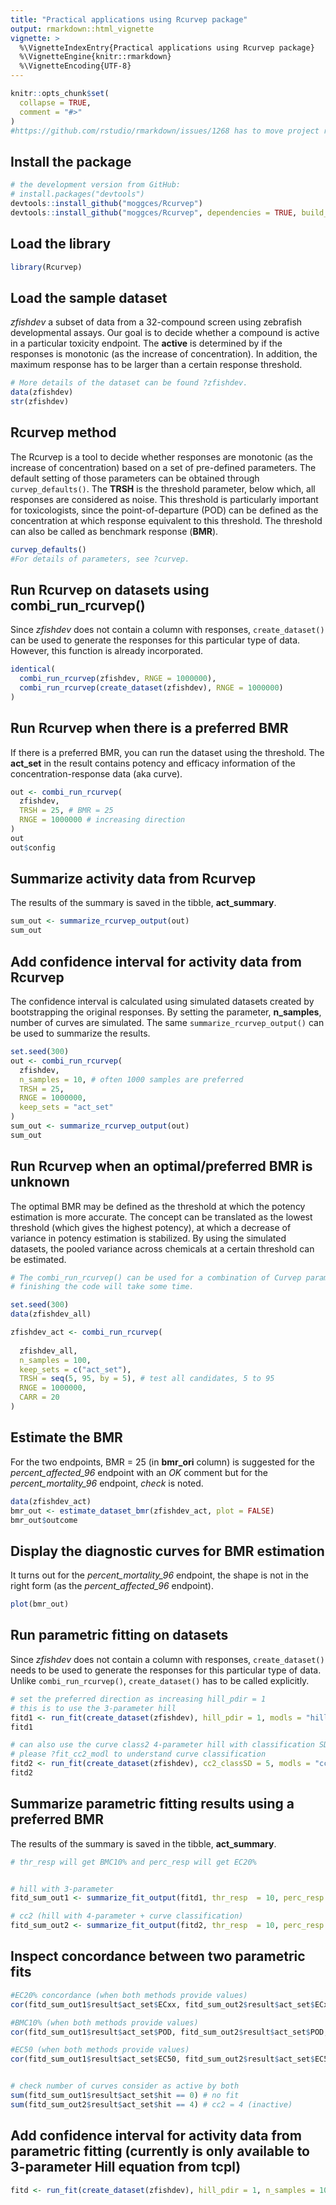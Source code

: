 ---
title: "Practical applications using Rcurvep package"
output: rmarkdown::html_vignette
vignette: >
  %\VignetteIndexEntry{Practical applications using Rcurvep package}
  %\VignetteEngine{knitr::rmarkdown}
  %\VignetteEncoding{UTF-8}
---

```{r, include = FALSE}
knitr::opts_chunk$set(
  collapse = TRUE,
  comment = "#>"
)
#https://github.com/rstudio/rmarkdown/issues/1268 has to move project rmd_knit_tem
```

## Install the package

```{r, eval=FALSE}
# the development version from GitHub:
# install.packages("devtools")
devtools::install_github("moggces/Rcurvep")
devtools::install_github("moggces/Rcurvep", dependencies = TRUE, build_vignettes = TRUE)
```


## Load the library


```{r setup}
library(Rcurvep)
```

## Load the sample dataset

*zfishdev* a subset of data from a 32-compound screen using zebrafish developmental assays. 
Our goal is to decide whether a compound is active in a particular toxicity endpoint. 
The **active** is determined by if the responses is monotonic (as the increase of concentration). In addition, the maximum response has to be larger than a certain response threshold. 

```{r}
# More details of the dataset can be found ?zfishdev.
data(zfishdev) 
str(zfishdev)
```

## Rcurvep method

The Rcurvep is a tool to decide whether responses are monotonic (as the increase of concentration) based on a set of pre-defined parameters. The default setting of those parameters can be obtained through `curvep_defaults()`. 
The **TRSH** is the threshold parameter, below which, all responses are considered as noise. This threshold is particularly important for toxicologists, since the point-of-departure (POD) can be defined as the concentration at which response equivalent to this threshold. The threshold can also be called as benchmark response (**BMR**).


```{r}
curvep_defaults()
#For details of parameters, see ?curvep.

```

## Run Rcurvep on datasets using combi_run_rcurvep()

Since *zfishdev* does not contain a column with responses, `create_dataset()` can be used to generate the responses for this particular type of data. However, this function is already incorporated.

```{r}
identical(
  combi_run_rcurvep(zfishdev, RNGE = 1000000),
  combi_run_rcurvep(create_dataset(zfishdev), RNGE = 1000000)
)
```

## Run Rcurvep when there is a preferred BMR

If there is a preferred BMR, you can run the dataset using the threshold. The **act_set** in the result contains potency and efficacy information of the concentration-response data (aka curve). 

```{r}
out <- combi_run_rcurvep(
  zfishdev,
  TRSH = 25, # BMR = 25
  RNGE = 1000000 # increasing direction
)
out
out$config
```


## Summarize activity data from Rcurvep

The results of the summary is saved in the tibble, **act_summary**.

```{r}
sum_out <- summarize_rcurvep_output(out)
sum_out
```

## Add confidence interval for activity data from Rcurvep

The confidence interval is calculated using simulated datasets created by bootstrapping the original responses. By setting the parameter, **n_samples**, number of curves are simulated. The same `summarize_rcurvep_output()` can be used to summarize the results. 

```{r}
set.seed(300)
out <- combi_run_rcurvep(
  zfishdev,
  n_samples = 10, # often 1000 samples are preferred
  TRSH = 25,
  RNGE = 1000000,
  keep_sets = "act_set"
)
sum_out <- summarize_rcurvep_output(out)
sum_out
```


## Run Rcurvep when an optimal/preferred BMR is unknown

The optimal BMR may be defined as the threshold at which the potency estimation is more accurate. The concept can be translated as the lowest threshold (which gives the highest potency), at which a decrease of variance in potency estimation is stabilized. 
By using the simulated datasets, the pooled variance across chemicals at a certain threshold can be estimated. 


```{r eval = FALSE}
# The combi_run_rcurvep() can be used for a combination of Curvep parameters. 
# finishing the code will take some time. 

set.seed(300)
data(zfishdev_all)

zfishdev_act <- combi_run_rcurvep(
  
  zfishdev_all, 
  n_samples = 100, 
  keep_sets = c("act_set"),
  TRSH = seq(5, 95, by = 5), # test all candidates, 5 to 95
  RNGE = 1000000, 
  CARR = 20
)

```

## Estimate the BMR

For the two endpoints, BMR = 25 (in **bmr_ori** column) is suggested for the *percent_affected_96* endpoint with an *OK* comment but for the *percent_mortality_96* endpoint, *check* is noted. 

```{r}
data(zfishdev_act)
bmr_out <- estimate_dataset_bmr(zfishdev_act, plot = FALSE)
bmr_out$outcome
```

## Display the diagnostic curves for BMR estimation

It turns out for the *percent_mortality_96* endpoint, the shape is not in the right form (as the *percent_affected_96* endpoint). 

```{r, message=FALSE, warning = FALSE, fig.align = "center", fig.width = 6}
plot(bmr_out)
```

## Run parametric fitting on datasets

Since *zfishdev* does not contain a column with responses, `create_dataset()` needs to be used to generate the responses for this particular type of data. Unlike `combi_run_rcurvep()`, `create_dataset()` has to be called explicitly. 

```{r}
# set the preferred direction as increasing hill_pdir = 1
# this is to use the 3-parameter hill 
fitd1 <- run_fit(create_dataset(zfishdev), hill_pdir = 1, modls = "hill")
fitd1

# can also use the curve class2 4-parameter hill with classification SD as 5% 
# please ?fit_cc2_modl to understand curve classification
fitd2 <- run_fit(create_dataset(zfishdev), cc2_classSD = 5, modls = "cc2")
fitd2 
```

## Summarize parametric fitting results using a preferred BMR

The results of the summary is saved in the tibble, **act_summary**.


```{r}

# thr_resp will get BMC10% and perc_resp will get EC20%


# hill with 3-parameter 
fitd_sum_out1 <- summarize_fit_output(fitd1, thr_resp  = 10, perc_resp = 20, extract_only = TRUE)

# cc2 (hill with 4-parameter + curve classification)
fitd_sum_out2 <- summarize_fit_output(fitd2, thr_resp  = 10, perc_resp = 20, extract_only = TRUE)

```

## Inspect concordance between two parametric fits

```{r}
#EC20% concordance (when both methods provide values)
cor(fitd_sum_out1$result$act_set$ECxx, fitd_sum_out2$result$act_set$ECxx, use = "pairwise.complete.obs")

#BMC10% (when both methods provide values)
cor(fitd_sum_out1$result$act_set$POD, fitd_sum_out2$result$act_set$POD, use = "pairwise.complete.obs")

#EC50 (when both methods provide values)
cor(fitd_sum_out1$result$act_set$EC50, fitd_sum_out2$result$act_set$EC50, use = "pairwise.complete.obs")


# check number of curves consider as active by both
sum(fitd_sum_out1$result$act_set$hit == 0) # no fit
sum(fitd_sum_out2$result$act_set$hit == 4) # cc2 = 4 (inactive)

```


## Add confidence interval for activity data from parametric fitting (currently is only available to 3-parameter Hill equation from tcpl)


```{r}
fitd <- run_fit(create_dataset(zfishdev), hill_pdir = 1, n_samples = 10, modls = "hill")
```


